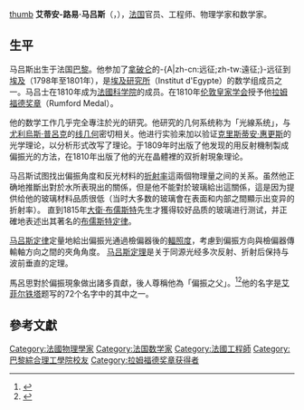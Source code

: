 [[file:Etienne-Louis_Malus.jpg|thumb]]
'''艾蒂安-路易·马吕斯'''（{{lang-fr|'''Étienne Louis Malus'''}}，{{bd|1775年|7月23日|1812年|2月24日}}），[[法国|法国]]官员、工程师、物理学家和数学家。

== 生平 ==
马吕斯出生于法国[[巴黎|巴黎]]。他参加了[[拿破仑|拿破仑]]的-{A|zh-cn:远征;zh-tw:遠征;}-远征到[[埃及|埃及]]（1798年至1801年），是[[埃及研究所|埃及研究所]]（Institut d'Egypte）的数学组成员之一。马吕士在1810年成为[[法國科学院|法國科学院]]的成员。在1810年[[伦敦皇家学会|伦敦皇家学会]]授予他[[拉姆福德奖章|拉姆福德奖章]]（Rumford Medal）。

他的数学工作几乎完全專注於光的研究。他研究的几何系统称为「光線系统」，与[[尤利烏斯·普呂克|尤利烏斯·普呂克]]的[[线几何|线几何]]密切相关。他进行实验来加以验证[[克里斯蒂安·惠更斯|克里斯蒂安·惠更斯]]的光学理论，以分析形式改写了理论。于1809年时出版了他发现的用反射機制製成偏振光的方法，在1810年出版了他的光在晶體裡的双折射現象理论。

马吕斯试图找出偏振角度和反光材料的[[折射率|折射率]]這兩個物理量之间的关系。虽然他正确地推斷出對於水所表現出的關係，但是他不能對於玻璃給出這關係，這是因为提供给他的玻璃材料品质很低（当时大多数的玻璃會在表面和内部之間顯示出变异的折射率）。 直到1815年[[大衛·布儒斯特|大衛·布儒斯特]]先生才獲得较好品质的玻璃进行测试，并正確地表述出其著名的[[布儒斯特角|布儒斯特定律]]。

[[马吕斯定律|马吕斯定律]]定量地給出偏振光通過檢偏器後的[[輻照度|輻照度]]，考慮到偏振方向與檢偏器傳輸軸方向之間的夾角角度。
[[马吕斯定理|马吕斯定理]]是关于同源光经多次反射、折射后保持与波前垂直的定理。

馬呂思對於偏振現象做出諸多貢獻，後人尊稱他為「偏振之父」。<ref name="Driggers2003">{{cite book|author=Ronald G. Driggers|title=Encyclopedia of Optical Engineering|publisher=CRC Press|isbn=978-0-8247-4252-2}}</ref>{{rp|2050-2051}}<ref name="BuchwaldFox2013">{{cite book|author1=Jed Z. Buchwald|author2=Robert Fox|title=The Oxford Handbook of the History of Physics|date=October 2013|publisher=Oxford University Press|isbn=978-0-19-969625-3}}</ref>{{rp|448}}他的名字是[[艾菲尔铁塔|艾菲尔铁塔]]题写的72个名字中的其中之一。

==參考文獻==
{{reflist}}

{{拉姆福德奖章获得者}}
{{Authority control}}
{{DEFAULTSORT:M}}
[[Category:法國物理學家|Category:法國物理學家]]
[[Category:法国数学家|Category:法国数学家]]
[[Category:法國工程師|Category:法國工程師]]
[[Category:巴黎綜合理工學院校友|Category:巴黎綜合理工學院校友]]
[[Category:拉姆福德奖章获得者|Category:拉姆福德奖章获得者]]